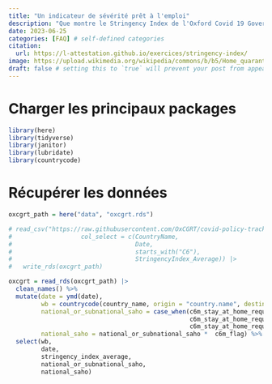 ```yaml
---
title: "Un indicateur de sévérité prêt à l'emploi"
description: "Que montre le Stringency Index de l'Oxford Covid 19 Government Response Tracker ?"
date: 2023-06-25
categories: [FAQ] # self-defined categories
citation: 
  url: https://l-attestation.github.io/exercices/stringency-index/ 
image: https://upload.wikimedia.org/wikipedia/commons/b/b5/Home_quarantine_stamp_BMC.jpg
draft: false # setting this to `true` will prevent your post from appearing on your listing page until you're ready!
---
```


# Charger les principaux packages

```r
library(here)
library(tidyverse)
library(janitor)
library(lubridate)
library(countrycode)
```

# Récupérer les données

```r
oxcgrt_path = here("data", "oxcgrt.rds")

# read_csv("https://raw.githubusercontent.com/OxCGRT/covid-policy-tracker/master/data/OxCGRT_nat_latest.csv",
#                   col_select = c(CountryName,
#                                  Date,
#                                  starts_with("C6"),
#                                  StringencyIndex_Average)) |>
#   write_rds(oxcgrt_path)

oxcgrt = read_rds(oxcgrt_path) |> 
  clean_names() %>%
  mutate(date = ymd(date),
         wb = countrycode(country_name, origin = "country.name", destination = "wb"),
         national_or_subnational_saho = case_when(c6m_stay_at_home_requirements %in% 0:1 ~ 0,
                                                  c6m_stay_at_home_requirements == 2 ~ 1,
                                                  c6m_stay_at_home_requirements == 3 ~ 2),
         national_saho = national_or_subnational_saho *  c6m_flag) %>%
  select(wb,
         date,
         stringency_index_average,
         national_or_subnational_saho,
         national_saho)

```

